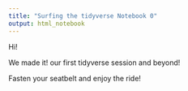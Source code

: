 ```yaml
---
title: "Surfing the tidyverse Notebook 0"
output: html_notebook
---
```


Hi!

We made it! our first tidyverse session and beyond!

Fasten your seatbelt and enjoy the ride!

